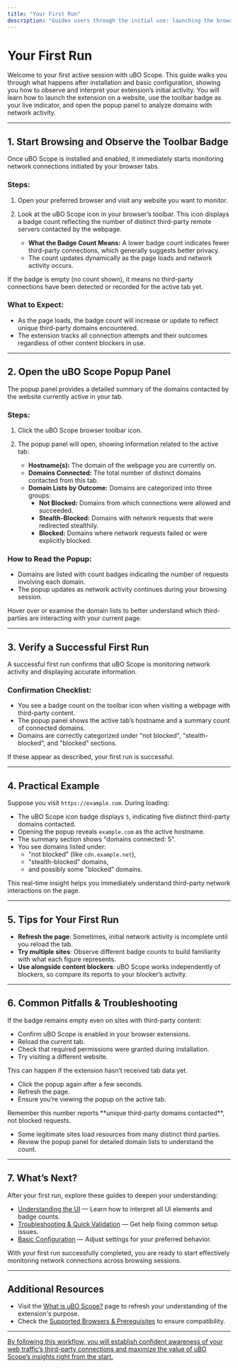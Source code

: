 ```yaml
---
title: "Your First Run"
description: "Guides users through the initial use: launching the browser extension on a website, observing the toolbar badge count, and opening the popup panel for a summary of domains with network activity. Clarifies what to expect for a successful first run."
---
```


# Your First Run

Welcome to your first active session with uBO Scope. This guide walks you through what happens after installation and basic configuration, showing you how to observe and interpret your extension’s initial activity. You will learn how to launch the extension on a website, use the toolbar badge as your live indicator, and open the popup panel to analyze domains with network activity.

---

## 1. Start Browsing and Observe the Toolbar Badge

Once uBO Scope is installed and enabled, it immediately starts monitoring network connections initiated by your browser tabs.

### Steps:

1. Open your preferred browser and visit any website you want to monitor.
2. Look at the uBO Scope icon in your browser’s toolbar. This icon displays a badge count reflecting the number of distinct third-party remote servers contacted by the webpage.

   - **What the Badge Count Means:** A lower badge count indicates fewer third-party connections, which generally suggests better privacy.
   - The count updates dynamically as the page loads and network activity occurs.

<Tip>
If the badge is empty (no count shown), it means no third-party connections have been detected or recorded for the active tab yet.
</Tip>

### What to Expect:

- As the page loads, the badge count will increase or update to reflect unique third-party domains encountered.
- The extension tracks all connection attempts and their outcomes regardless of other content blockers in use.

---

## 2. Open the uBO Scope Popup Panel

The popup panel provides a detailed summary of the domains contacted by the website currently active in your tab.

### Steps:

1. Click the uBO Scope browser toolbar icon.
2. The popup panel will open, showing information related to the active tab:

   - **Hostname(s):** The domain of the webpage you are currently on.
   - **Domains Connected:** The total number of distinct domains contacted from this tab.
   - **Domain Lists by Outcome:** Domains are categorized into three groups:
     - **Not Blocked:** Domains from which connections were allowed and succeeded.
     - **Stealth-Blocked:** Domains with network requests that were redirected stealthily.
     - **Blocked:** Domains where network requests failed or were explicitly blocked.

### How to Read the Popup:

- Domains are listed with count badges indicating the number of requests involving each domain.
- The popup updates as network activity continues during your browsing session.

<Tip>
Hover over or examine the domain lists to better understand which third-parties are interacting with your current page.
</Tip>

---

## 3. Verify a Successful First Run

A successful first run confirms that uBO Scope is monitoring network activity and displaying accurate information.

### Confirmation Checklist:

- You see a badge count on the toolbar icon when visiting a webpage with third-party content.
- The popup panel shows the active tab’s hostname and a summary count of connected domains.
- Domains are correctly categorized under "not blocked", "stealth-blocked", and "blocked" sections.

<Check>
If these appear as described, your first run is successful.
</Check>

---

## 4. Practical Example

Suppose you visit `https://example.com`. During loading:

- The uBO Scope icon badge displays `5`, indicating five distinct third-party domains contacted.
- Opening the popup reveals `example.com` as the active hostname.
- The summary section shows "domains connected: 5".
- You see domains listed under:
  - "not blocked" (like `cdn.example.net`),
  - "stealth-blocked" domains,
  - and possibly some "blocked" domains.

This real-time insight helps you immediately understand third-party network interactions on the page.

---

## 5. Tips for Your First Run

- **Refresh the page**: Sometimes, initial network activity is incomplete until you reload the tab.
- **Try multiple sites**: Observe different badge counts to build familiarity with what each figure represents.
- **Use alongside content blockers**: uBO Scope works independently of blockers, so compare its reports to your blocker’s activity.

---

## 6. Common Pitfalls & Troubleshooting

<AccordionGroup title="Troubleshooting Your First Run">
<Accordion title="No Badge Appears on Toolbar">
If the badge remains empty even on sites with third-party content:

- Confirm uBO Scope is enabled in your browser extensions.
- Reload the current tab.
- Check that required permissions were granted during installation.
- Try visiting a different website.
</Accordion>
<Accordion title="Popup Panel Shows 'NO DATA' or Empty Lists">
This can happen if the extension hasn’t received tab data yet.

- Click the popup again after a few seconds.
- Refresh the page.
- Ensure you’re viewing the popup on the active tab.
</Accordion>
<Accordion title="Unexpectedly High Badge Count">
Remember this number reports **unique third-party domains contacted**, not blocked requests.

- Some legitimate sites load resources from many distinct third parties.
- Review the popup panel for detailed domain lists to understand the count.
</Accordion>
</AccordionGroup>

---

## 7. What’s Next?

After your first run, explore these guides to deepen your understanding:

- [Understanding the UI](../understanding-the-ui) — Learn how to interpret all UI elements and badge counts.
- [Troubleshooting & Quick Validation](../troubleshooting-and-validation) — Get help fixing common setup issues.
- [Basic Configuration](../../installation-setup/basic-configuration) — Adjust settings for your preferred behavior.

With your first run successfully completed, you are ready to start effectively monitoring network connections across browsing sessions.

---

## Additional Resources

- Visit the [What is uBO Scope?](../../introduction-and-concepts/what-is-ubo-scope) page to refresh your understanding of the extension's purpose.
- Check the [Supported Browsers & Prerequisites](../../installation-setup/supported-browsers-prerequisites) to ensure compatibility.


---

<u>By following this workflow, you will establish confident awareness of your web traffic’s third-party connections and maximize the value of uBO Scope’s insights right from the start.</u>
